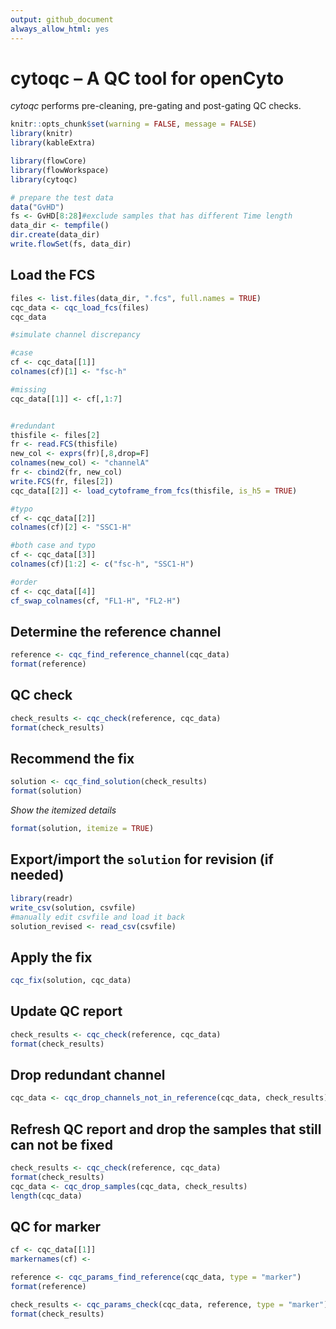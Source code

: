```yaml
---
output: github_document
always_allow_html: yes
---
```

# cytoqc -- A QC tool for openCyto

*cytoqc* performs pre-cleaning, pre-gating and post-gating QC checks.

```r
knitr::opts_chunk$set(warning = FALSE, message = FALSE)
library(knitr)
library(kableExtra)
```


```r
library(flowCore)
library(flowWorkspace)
library(cytoqc)
```

```r
# prepare the test data
data("GvHD")
fs <- GvHD[8:28]#exclude samples that has different Time length
data_dir <- tempfile()
dir.create(data_dir)
write.flowSet(fs, data_dir)
```

## Load the FCS

```r
files <- list.files(data_dir, ".fcs", full.names = TRUE)
cqc_data <- cqc_load_fcs(files)
cqc_data
```

```r
#simulate channel discrepancy

#case
cf <- cqc_data[[1]]
colnames(cf)[1] <- "fsc-h"

#missing
cqc_data[[1]] <- cf[,1:7]


#redundant
thisfile <- files[2]
fr <- read.FCS(thisfile)
new_col <- exprs(fr)[,8,drop=F]
colnames(new_col) <- "channelA"
fr <- cbind2(fr, new_col)
write.FCS(fr, files[2])
cqc_data[[2]] <- load_cytoframe_from_fcs(thisfile, is_h5 = TRUE)

#typo
cf <- cqc_data[[2]]
colnames(cf)[2] <- "SSC1-H"

#both case and typo
cf <- cqc_data[[3]]
colnames(cf)[1:2] <- c("fsc-h", "SSC1-H")

#order
cf <- cqc_data[[4]]
cf_swap_colnames(cf, "FL1-H", "FL2-H")

```
## Determine the reference channel

```r
reference <- cqc_find_reference_channel(cqc_data)
format(reference)
```

## QC check
```r
check_results <- cqc_check(reference, cqc_data)
format(check_results)
```


## Recommend the fix 
```r
solution <- cqc_find_solution(check_results) 
format(solution)
```

*Show the itemized details*
```r
format(solution, itemize = TRUE)
```

## Export/import the `solution` for revision (if needed)
```r
library(readr)
write_csv(solution, csvfile)
#manually edit csvfile and load it back
solution_revised <- read_csv(csvfile)
```

## Apply the fix

```r
cqc_fix(solution, cqc_data)
```
## Update QC report
```r
check_results <- cqc_check(reference, cqc_data)
format(check_results)
```

## Drop redundant channel
```r
cqc_data <- cqc_drop_channels_not_in_reference(cqc_data, check_results)
```
     
## Refresh QC report and drop the samples that still can not be fixed
```r
check_results <- cqc_check(reference, cqc_data)
format(check_results)
cqc_data <- cqc_drop_samples(cqc_data, check_results)
length(cqc_data)
```

## QC for marker
```r
cf <- cqc_data[[1]]
markernames(cf) <- 

```

```r
reference <- cqc_params_find_reference(cqc_data, type = "marker")
format(reference)
```

```r
check_results <- cqc_params_check(cqc_data, reference, type = "marker")
format(check_results)
```


